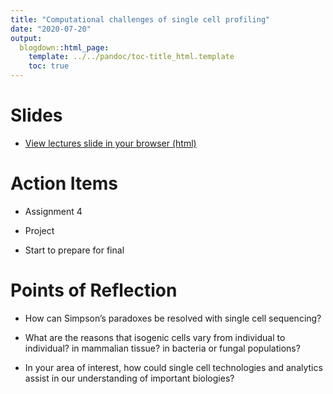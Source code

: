 ```yaml
---
title: "Computational challenges of single cell profiling"
date: "2020-07-20"
output:
  blogdown::html_page:
    template: ../../pandoc/toc-title_html.template
    toc: true
---
```


# Slides

- [View lectures slide in your browser (html)](/slides/22-slides.html)



# Action Items

- Assignment 4

- Project

- Start to prepare for final



# Points of Reflection

- How can Simpson's paradoxes be resolved with single cell sequencing?

- What are the reasons that isogenic cells vary from individual to individual? in mammalian tissue? in bacteria or fungal populations?

- In your area of interest, how could single cell technologies and analytics assist in our understanding of important biologies?
